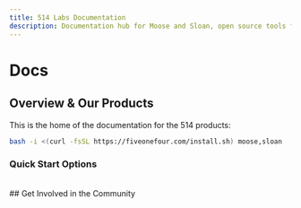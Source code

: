 ```yaml
---
title: 514 Labs Documentation
description: Documentation hub for Moose and Sloan, open source tools for building analytical backends and automated data engineering
---
```



# Docs

<Card className="pt-2 px-6 pb-6">

## Overview & Our Products
This is the home of the documentation for the 514 products:

```bash filename="Installation" copy
bash -i <(curl -fsSL https://fiveonefour.com/install.sh) moose,sloan
```

<CTACards>
  <CTACard
    title="Stack"
    description="Open source Typescript or Python tooling to build analytical backends"
    ctaLink="/moose"
    ctaLabel="Start Developing"
    badge={{
      variant: "moose",
      text: "Moose"
    }}
    isMooseModule={true}
  />
  <CTACard
    title="Automated Data Engineering"
    description="Tools and agents exposed through an easy to configure MCP server"
    ctaLink="/sloan"
    ctaLabel="Get Started with Sloan"
    badge={{
      variant: "sloan",
      text: "Sloan"
    }}
  />
</CTACards>

### Quick Start Options

<CTACards>
  <CTACard
    title="Area Code"
    description="Bootstrap your User-Facing Analytics or Operational Data Warehouse application by cloning this template monorepo"
    ctaLink="https://github.com/514-labs/area-code"
    ctaLabel="View Repo"
    badge={{
      text: "Area Code",
      variant: "default"
    }}
  />
  <CTACard
    title="Start from ClickHouse"
    description="Already have a ClickHouse database? Bootstrap a Moose project directly from your existing tables"
    ctaLink="/moose/getting-started/from-clickhouse"
    ctaLabel="Import from ClickHouse"
    badge={{
      variant: "default",
      text: "ClickHouse"
    }}
  />
</CTACards>
</Card>


<br />

<Card className="pt-2 px-6 pb-6">
## Get Involved in the Community

<Contact />
</Card>